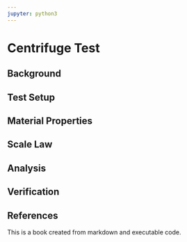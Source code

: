 ```yaml
---
jupyter: python3
---
```


# Centrifuge Test

## Background

## Test Setup

## Material Properties

## Scale Law

## Analysis

## Verification

## References

This is a book created from markdown and executable code.
